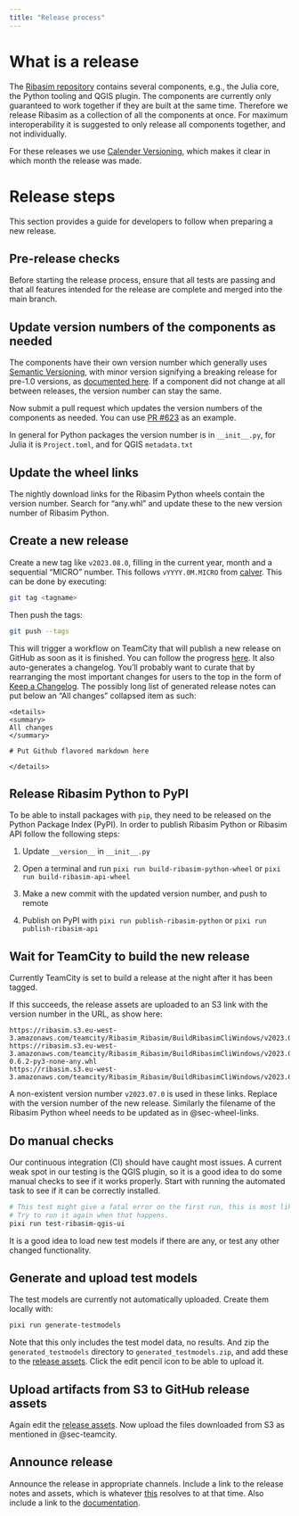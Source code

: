 ```yaml
---
title: "Release process"
---
```


# What is a release

The [Ribasim repository](https://github.com/Deltares/Ribasim) contains several components, e.g., the Julia core, the Python tooling and QGIS plugin.
The components are currently only guaranteed to work together if they are built at the same time.
Therefore we release Ribasim as a collection of all the components at once.
For maximum interoperability it is suggested to only release all components together, and not individually.

For these releases we use [Calender Versioning](https://calver.org/), which makes it clear in which month the release was made.

# Release steps

This section provides a guide for developers to follow when preparing a new release.

## Pre-release checks

Before starting the release process, ensure that all tests are passing and that all features intended for the release are complete and merged into the main branch.

## Update version numbers of the components as needed

The components have their own version number which generally uses [Semantic Versioning](https://semver.org/), with minor version signifying a breaking release for pre-1.0 versions, as [documented here](https://pkgdocs.julialang.org/v1/compatibility/#compat-pre-1.0). If a component did not change at all between releases, the version number can stay the same.

Now submit a pull request which updates the version numbers of the components as needed.
You can use [PR #623](https://github.com/Deltares/Ribasim/pull/623) as an example.

In general for Python packages the version number is in `__init__.py`, for Julia it is `Project.toml`, and for QGIS `metadata.txt`

## Update the wheel links {#sec-wheel-links}

The nightly download links for the Ribasim Python wheels contain the version number. Search for "any.whl" and update these to the new version number of Ribasim Python.

## Create a new release

Create a new tag like `v2023.08.0`, filling in the current year, month and a sequential "MICRO" number.
This follows `vYYYY.0M.MICRO` from [calver](https://calver.org/).
This can be done by executing:
```bash
git tag <tagname>
```
Then push the tags:
```bash
git push --tags
```

This will trigger a workflow on TeamCity that will publish a new release on GitHub as soon as it is finished.
You can follow the progress [here](https://dpcbuild.deltares.nl/buildConfiguration/Ribasim_Ribasim_MakeGitHubRelease?mode=builds).
It also auto-generates a changelog.
You'll probably want to curate that by rearranging the most important changes for users to the top in the form of [Keep a Changelog](https://keepachangelog.com/en/1.0.0/).
The possibly long list of generated release notes can put below an "All changes" collapsed item as such:

```
<details>
<summary>
All changes
</summary>

# Put Github flavored markdown here

</details>

```

## Release Ribasim Python to PyPI

To be able to install packages with `pip`, they need to be released on the Python Package Index (PyPI).
In order to publish Ribasim Python or Ribasim API follow the following steps:

1) Update `__version__` in `__init__.py`

2) Open a terminal and run `pixi run build-ribasim-python-wheel` or `pixi run build-ribasim-api-wheel`

3) Make a new commit with the updated version number, and push to remote

4) Publish on PyPI with `pixi run publish-ribasim-python` or `pixi run publish-ribasim-api`

## Wait for TeamCity to build the new release {#sec-teamcity}

Currently TeamCity is set to build a release at the night after it has been tagged.

If this succeeds, the release assets are uploaded to an S3 link with the version number in the URL, as show here:

```
https://ribasim.s3.eu-west-3.amazonaws.com/teamcity/Ribasim_Ribasim/BuildRibasimCliWindows/v2023.07.0/ribasim_cli.zip
https://ribasim.s3.eu-west-3.amazonaws.com/teamcity/Ribasim_Ribasim/BuildRibasimCliWindows/v2023.07.0/ribasim-0.6.2-py3-none-any.whl
https://ribasim.s3.eu-west-3.amazonaws.com/teamcity/Ribasim_Ribasim/BuildRibasimCliWindows/v2023.07.0/ribasim_qgis.zip
```

::: {.callout-note}
A non-existent version number `v2023.07.0` is used in these links.
Replace with the version number of the new release.
Similarly the filename of the Ribasim Python wheel needs to be updated as in @sec-wheel-links.
:::

## Do manual checks

Our continuous integration (CI) should have caught most issues.
A current weak spot in our testing is the QGIS plugin, so it is a good idea to do some manual checks to see if it works properly.
Start with running the automated task to see if it can be correctly installed.

```sh
# This test might give a fatal error on the first run, this is most likely a timing issue.
# Try to run it again when that happens.
pixi run test-ribasim-qgis-ui
```

It is a good idea to load new test models if there are any, or test any other changed functionality.

## Generate and upload test models

The test models are currently not automatically uploaded.
Create them locally with:

```sh
pixi run generate-testmodels
```

Note that this only includes the test model data, no results.
And zip the `generated_testmodels` directory to `generated_testmodels.zip`, and add these to the [release assets](https://github.com/Deltares/Ribasim/releases/latest).
Click the edit pencil icon to be able to upload it.

## Upload artifacts from S3 to GitHub release assets

Again edit the [release assets](https://github.com/Deltares/Ribasim/releases/latest).
Now upload the files downloaded from S3 as mentioned in @sec-teamcity.

## Announce release

Announce the release in appropriate channels.
Include a link to the release notes and assets, which is whatever [this](https://github.com/Deltares/Ribasim/releases/latest) resolves to at that time.
Also include a link to the [documentation](https://deltares.github.io/Ribasim/).
